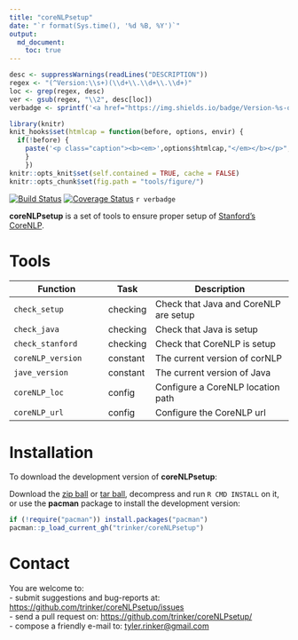 ```yaml
---
title: "coreNLPsetup"
date: "`r format(Sys.time(), '%d %B, %Y')`"
output:
  md_document:
    toc: true      
---
```


```r
desc <- suppressWarnings(readLines("DESCRIPTION"))
regex <- "(^Version:\\s+)(\\d+\\.\\d+\\.\\d+)"
loc <- grep(regex, desc)
ver <- gsub(regex, "\\2", desc[loc])
verbadge <- sprintf('<a href="https://img.shields.io/badge/Version-%s-orange.svg"><img src="https://img.shields.io/badge/Version-%s-orange.svg" alt="Version"/></a></p>', ver, ver)
````

```r
library(knitr)
knit_hooks$set(htmlcap = function(before, options, envir) {
  if(!before) {
    paste('<p class="caption"><b><em>',options$htmlcap,"</em></b></p>",sep="")
    }
    })
knitr::opts_knit$set(self.contained = TRUE, cache = FALSE)
knitr::opts_chunk$set(fig.path = "tools/figure/")
```


[![Build Status](https://travis-ci.org/trinker/coreNLPsetup.svg?branch=master)](https://travis-ci.org/trinker/coreNLPsetup)
[![Coverage Status](https://coveralls.io/repos/trinker/coreNLPsetup/badge.svg?branch=master)](https://coveralls.io/r/trinker/coreNLPsetup?branch=master)
`r verbadge`


**coreNLPsetup** is a set of tools to ensure proper setup of [Stanford's CoreNLP](https://stanfordnlp.github.io/CoreNLP/).

# Tools


| Function                  | Task       | Description                           | 
|---------------------------|------------|---------------------------------------| 
| `check_setup`             | checking   | Check that Java and CoreNLP are setup | 
| `check_java`              | checking   | Check that Java is setup              |  
| `check_stanford`          | checking   | Check that CoreNLP is setup           |  
| `coreNLP_version`         | constant   | The current version of corNLP         |  
| `jave_version`            | constant   | The current version of Java           | 
| `coreNLP_loc`             | config     | Configure a CoreNLP location path     |          
| `coreNLP_url`             | config     | Configure the CoreNLP url             |          


# Installation

To download the development version of **coreNLPsetup**:

Download the [zip ball](https://github.com/trinker/coreNLPsetup/zipball/master) or [tar ball](https://github.com/trinker/coreNLPsetup/tarball/master), decompress and run `R CMD INSTALL` on it, or use the **pacman** package to install the development version:

```r
if (!require("pacman")) install.packages("pacman")
pacman::p_load_current_gh("trinker/coreNLPsetup")
```

# Contact

You are welcome to:    
- submit suggestions and bug-reports at: <https://github.com/trinker/coreNLPsetup/issues>    
- send a pull request on: <https://github.com/trinker/coreNLPsetup/>    
- compose a friendly e-mail to: <tyler.rinker@gmail.com>    
